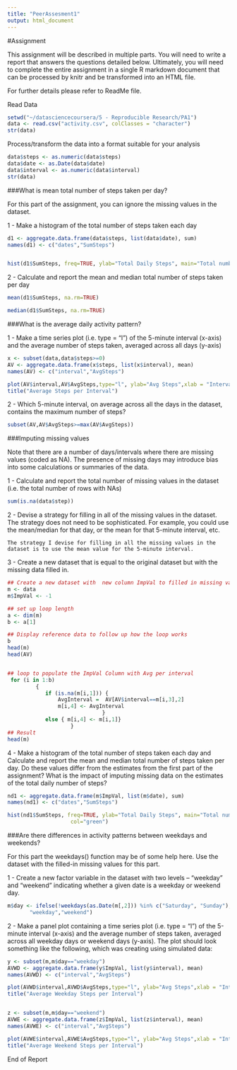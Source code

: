 ```yaml
---
title: "PeerAssesment1"
output: html_document
---
```


#Assignment

This assignment will be described in multiple parts. You will need to write a report that answers the questions detailed below. Ultimately, you will need to complete the entire assignment in a single R markdown document that can be processed by knitr and be transformed into an HTML file.

For further details please refer to ReadMe file.


Read Data
```r

setwd("~/datasciencecoursera/5 - Reproducible Research/PA1")
data <- read.csv("activity.csv", colClasses = "character")
str(data)
```


Process/transform the data into a format suitable for your analysis
```r

data$steps <- as.numeric(data$steps)
data$date <- as.Date(data$date)
data$interval <- as.numeric(data$interval)
str(data)
```

###What is mean total number of steps taken per day?

For this part of the assignment, you can ignore the missing values in the dataset.

1 - Make a histogram of the total number of steps taken each day

```r

d1 <- aggregate.data.frame(data$steps, list(data$date), sum)
names(d1) <- c("dates","SumSteps") 


hist(d1$SumSteps, freq=TRUE, ylab="Total Daily Steps", main="Total number of steps taken each day", col="red")

```

2 - Calculate and report the mean and median total number of steps taken per day

```r

mean(d1$SumSteps, na.rm=TRUE)

median(d1$SumSteps, na.rm=TRUE)

```



###What is the average daily activity pattern?

1 - Make a time series plot (i.e. type = "l") of the 5-minute interval (x-axis) and the average number of steps taken, averaged across all days (y-axis)

```r
x <- subset(data,data$steps>=0)
AV <- aggregate.data.frame(x$steps, list(x$interval), mean)
names(AV) <- c("interval","AvgSteps") 

plot(AV$interval,AV$AvgSteps,type="l", ylab="Avg Steps",xlab = "Interval", col = "blue")
title("Average Steps per Interval")

```

2 - Which 5-minute interval, on average across all the days in the dataset, contains the maximum number of steps?

```r
subset(AV,AV$AvgSteps>=max(AV$AvgSteps))
```


###Imputing missing values

Note that there are a number of days/intervals where there are missing values (coded as NA). The presence of missing days may introduce bias into some calculations or summaries of the data.

1 - Calculate and report the total number of missing values in the dataset (i.e. the total number of rows with NAs)
```r
sum(is.na(data$step))
```

2 - Devise a strategy for filling in all of the missing values in the dataset. The strategy does not need to be sophisticated. For example, you could use the mean/median for that day, or the mean for that 5-minute interval, etc.

    The strategy I devise for filling in all the missing values in the dataset is to use the mean value for the 5-minute interval.



3 - Create a new dataset that is equal to the original dataset but with the missing data filled in.

```r

## Create a new dataset with  new column ImpVal to filled in missing values
m <- data
m$ImpVal <- -1 

## set up loop length
a <- dim(m)
b <- a[1]

## Display reference data to follow up how the loop works
b
head(m)
head(AV)


## loop to populate the ImpVal Column with Avg per interval
 for (i in 1:b)
         {
            if (is.na(m[i,1])) { 
                AvgInterval =  AV[AV$interval==m[i,3],2] 
                m[i,4] <- AvgInterval
                              }
            else { m[i,4] <- m[i,1]}
                    }
## Result
head(m)

```    


4 - Make a histogram of the total number of steps taken each day and Calculate and report the mean and median total number of steps taken per day. Do these values differ from the estimates from the first part of the assignment? What is the impact of imputing missing data on the estimates of the total daily number of steps?

```r
nd1 <- aggregate.data.frame(m$ImpVal, list(m$date), sum)
names(nd1) <- c("dates","SumSteps") 

hist(nd1$SumSteps, freq=TRUE, ylab="Total Daily Steps", main="Total number of steps taken each day", 
                    col="green")

```


###Are there differences in activity patterns between weekdays and weekends?

For this part the weekdays() function may be of some help here. Use the dataset with the filled-in missing values for this part.

1 - Create a new factor variable in the dataset with two levels – “weekday” and “weekend” indicating whether a given date is a weekday or weekend day.


```r
m$day <- ifelse(!weekdays(as.Date(m[,2])) %in% c("Saturday", "Sunday"),
       "weekday","weekend")
```


2 - Make a panel plot containing a time series plot (i.e. type = "l") of the 5-minute interval (x-axis) and the average number of steps taken, averaged across all weekday days or weekend days (y-axis). The plot should look something like the following, which was creating using simulated data:



```r
y <- subset(m,m$day=="weekday")
AVWD <- aggregate.data.frame(y$ImpVal, list(y$interval), mean)
names(AVWD) <- c("interval","AvgSteps") 

plot(AVWD$interval,AVWD$AvgSteps,type="l", ylab="Avg Steps",xlab = "Interval", col = "blue")
title("Average Weekday Steps per Interval")


z <- subset(m,m$day=="weekend")
AVWE <- aggregate.data.frame(z$ImpVal, list(z$interval), mean)
names(AVWE) <- c("interval","AvgSteps") 

plot(AVWE$interval,AVWE$AvgSteps,type="l", ylab="Avg Steps",xlab = "Interval", col = "red")
title("Average Weekend Steps per Interval")

```



End of Report